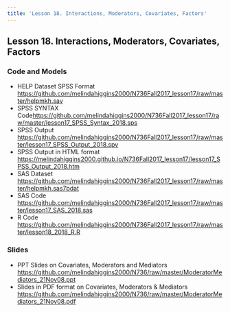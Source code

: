 ```yaml
---
title: 'Lesson 18. Interactions, Moderators, Covariates, Factors'
---
```


## Lesson 18. Interactions, Moderators, Covariates, Factors

### Code and Models

* HELP Dataset SPSS Format [https://github.com/melindahiggins2000/N736Fall2017_lesson17/raw/master/helpmkh.sav](https://github.com/melindahiggins2000/N736Fall2017_lesson17/raw/master/helpmkh.sav)
* SPSS SYNTAX Code[https://github.com/melindahiggins2000/N736Fall2017_lesson17/raw/master/lesson17_SPSS_Syntax_2018.sps](https://github.com/melindahiggins2000/N736Fall2017_lesson17/raw/master/lesson17_SPSS_Syntax_2018.sps)
* SPSS Output [https://github.com/melindahiggins2000/N736Fall2017_lesson17/raw/master/lesson17_SPSS_Output_2018.spv](https://github.com/melindahiggins2000/N736Fall2017_lesson17/raw/master/lesson17_SPSS_Output_2018.spv)
* SPSS Output in HTML format [https://melindahiggins2000.github.io/N736Fall2017_lesson17/lesson17_SPSS_Output_2018.htm](https://melindahiggins2000.github.io/N736Fall2017_lesson17/lesson17_SPSS_Output_2018.htm)
* SAS Dataset [https://github.com/melindahiggins2000/N736Fall2017_lesson17/raw/master/helpmkh.sas7bdat](https://github.com/melindahiggins2000/N736Fall2017_lesson17/raw/master/helpmkh.sas7bdat)
* SAS Code [https://github.com/melindahiggins2000/N736Fall2017_lesson17/raw/master/lesson17_SAS_2018.sas](https://github.com/melindahiggins2000/N736Fall2017_lesson17/raw/master/lesson17_SAS_2018.sas)
* R Code [https://github.com/melindahiggins2000/N736Fall2017_lesson17/raw/master/lesson18_2018_R.R](https://github.com/melindahiggins2000/N736Fall2017_lesson17/raw/master/lesson18_2018_R.R)

### Slides

* PPT Slides on Covariates, Moderators and Mediators [https://github.com/melindahiggins2000/N736/raw/master/ModeratorMediators_21Nov08.ppt](https://github.com/melindahiggins2000/N736/raw/master/ModeratorMediators_21Nov08.ppt)
* Slides in PDF format on Covariates, Moderators & Mediators [https://github.com/melindahiggins2000/N736/raw/master/ModeratorMediators_21Nov08.pdf](https://github.com/melindahiggins2000/N736/raw/master/ModeratorMediators_21Nov08.pdf)
